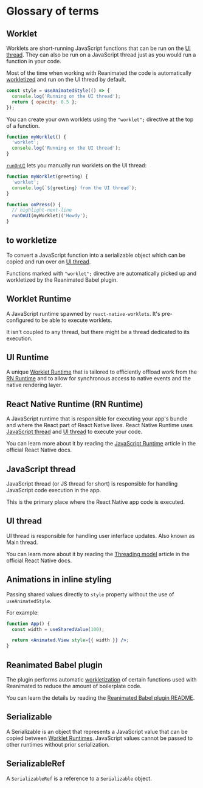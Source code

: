 # Glossary of terms
## Worklet

Worklets are short-running JavaScript functions that can be run on the [UI thread](/docs/fundamentals/glossary#ui-thread). They can also be run on a JavaScript thread just as you would run a function in your code.

Most of the time when working with Reanimated the code is automatically [workletized](/docs/fundamentals/glossary#to-workletize) and run on the UI thread by default.

```javascript
const style = useAnimatedStyle(() => {
  console.log('Running on the UI thread');
  return { opacity: 0.5 };
});
```

You can create your own worklets using the `"worklet";` directive at the top of a function.

```javascript
function myWorklet() {
  'worklet';
  console.log('Running on the UI thread');
}
```

[`runOnUI`](/docs/threading/runOnUI) lets you manually run worklets on the UI thread:

```javascript
function myWorklet(greeting) {
  'worklet';
  console.log(`${greeting} from the UI thread`);
}

function onPress() {
  // highlight-next-line
  runOnUI(myWorklet)('Howdy');
}
```

## to workletize

To convert a JavaScript function into a serializable object which can be copied and run over on [UI thread](/docs/fundamentals/glossary#ui-thread).

Functions marked with `"worklet";` directive are automatically picked up and workletized by the Reanimated Babel plugin.

## Worklet Runtime

A JavaScript runtime spawned by `react-native-worklets`. It's pre-configured to be able to execute worklets. 

It isn't coupled to any thread, but there might be a thread dedicated to its execution.

## UI Runtime

A unique [Worklet Runtime](/docs/fundamentals/glossary#worklet-runtime) that is tailored to efficiently offload work from the [RN Runtime](/docs/fundamentals/glossary#react-native-runtime-rn-runtime) and to allow for synchronous access to native events and the native rendering layer.

## React Native Runtime (RN Runtime)

A JavaScript runtime that is responsible for executing your app's bundle and where the React part of React Native lives.
React Native Runtime uses [JavaScript thread](/docs/fundamentals/glossary#javascript-thread) and [UI thread](/docs/fundamentals/glossary#ui-thread) to execute your code.

You can learn more about it by reading the [JavaScript Runtime](https://reactnative.dev/docs/javascript-environment) article in the official React Native docs.

## JavaScript thread

JavaScript thread (or JS thread for short) is responsible for handling JavaScript code execution in the app.

This is the primary place where the React Native app code is executed.

## UI thread

UI thread is responsible for handling user interface updates. Also known as Main thread.

You can learn more about it by reading the [Threading model](https://reactnative.dev/architecture/threading-model) article in the official React Native docs.

## Animations in inline styling

Passing shared values directly to `style` property without the use of `useAnimatedStyle`.

For example:

```jsx
function App() {
  const width = useSharedValue(100);

  return <Animated.View style={{ width }} />;
}
```

## Reanimated Babel plugin

The plugin performs automatic [workletization](/docs/fundamentals/glossary#to-workletize) of certain functions used with Reanimated to reduce the amount of boilerplate code.

You can learn the details by reading the [Reanimated Babel plugin README](https://github.com/software-mansion/react-native-reanimated/blob/main/packages/react-native-worklets/plugin/README-dev.md).

## Serializable

A Serializable is an object that represents a JavaScript value that can be copied between [Worklet Runtimes](/docs/fundamentals/glossary/#worklet-runtime). JavaScript values cannot be passed to other runtimes without prior serialization.

## SerializableRef

A `SerializableRef` is a reference to a `Serializable` object.